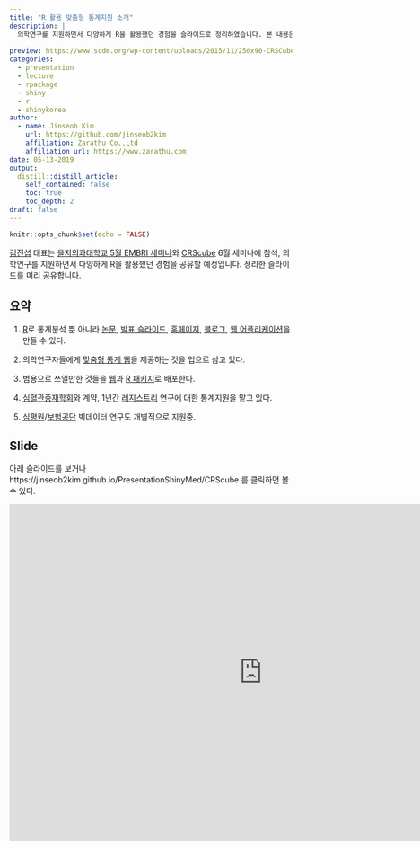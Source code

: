 ```yaml
---
title: "R 활용 맞춤형 통계지원 소개"
description: |
  의학연구를 지원하면서 다양하게 R을 활용했던 경험을 슬라이드로 정리하였습니다. 본 내용은 을지의과대학교 5월 EMBRI 세미나와 CRScube 6월 세미나에서 발표할 예정입니다. 
  
preview: https://www.scdm.org/wp-content/uploads/2015/11/250x90-CRSCube.png
categories:
  - presentation
  - lecture
  - rpackage
  - shiny
  - r
  - shinykorea
author:
  - name: Jinseob Kim
    url: https://github.com/jinseob2kim
    affiliation: Zarathu Co.,Ltd
    affiliation_url: https://www.zarathu.com
date: 05-13-2019
output:
  distill::distill_article:
    self_contained: false
    toc: true
    toc_depth: 2
draft: false
---
```


```r
knitr::opts_chunk$set(echo = FALSE)
```


[김진섭](https://github.com/jinseob2kim) 대표는 [을지의과대학교 5월 EMBRI 세미나](http://eulji.ac.kr/embri/index.html?menuno=3925)와 [CRScube](https://www.crscube.io/?lang=ko) 6월 세미나에 참석, 의학연구를 지원하면서 다양하게 R을 활용했던 경험을 공유할 예정입니다. 정리한 슬라이드를 미리 공유합니다.  



## 요약

1. [R](https://www.r-project.org/)로 통계분석 뿐 아니라 [논문](https://github.com/rstudio/rticles), [발표 슬라이드](https://github.com/yihui/xaringan), [홈페이지](https://github.com/rstudio/blogdown), [블로그](https://rstudio.github.io/distill/), [웹 어플리케이션](https://shiny.rstudio.com/)을 만들 수 있다. 


2. 의학연구자들에게 [맞춤형 통계 웹](http://app.zarathu.com)을 제공하는 것을 업으로 삼고 있다.


3. 범용으로 쓰일만한 것들을 [웹](http://app.zarathu.com)과 [R 패키지](https://github.com/jinseob2kim/jsmodule)로 배포한다.


4. [심혈관중재학회](http://www.kscvi.org/new_ksic2015/community/main/kbc)와 계약, 1년간 [레지스트리](https://clinicaltrials.gov/ct2/show/NCT03068494) 연구에 대한 통계지원을 맡고 있다.


5. [심평원](https://opendata.hira.or.kr/)/[보험공단](https://nhiss.nhis.or.kr/) 빅데이터 연구도 개별적으로 지원중.



## Slide

아래 슬라이드를 보거나 https://jinseob2kim.github.io/PresentationShinyMed/CRScube 를 클릭하면 볼 수 있다.

<iframe src="https://jinseob2kim.github.io/PresentationShinyMed/CRScube" width="900" height="600" style="border: none;"></iframe>

